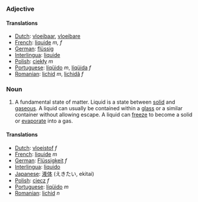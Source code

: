 ===Adjective===
====Translations====
*[[Dutch]]: [[vloeibaar]], [[vloeibare]]
*[[French]]: [[liquide]] ''m, f''
*[[German]]: [[flüssig]]
*[[Interlingua]]: [[liquide]]
*[[Polish]]: [[ciekły]] ''m''
*[[Portuguese]]: [[líqüido]] ''m'', [[líqüida]] ''f''
*[[Romanian]]: [[lichid]] ''m'', [[lichidă]] ''f''

===Noun===
#A fundamental state of matter.  Liquid is a state between [[solid]] and [[gas]]eous.  A liquid can usually be contained within a [[glass]] or a similar container without allowing escape.  A liquid can [[freeze]] to become a solid or [[evaporate]] into a gas.
====Translations====
*[[Dutch]]: [[vloeistof]] ''f''
*[[French]]: [[liquide]] ''m''
*[[German]]: [[Flüssigkeit]] ''f''
*[[Interlingua]]: [[liquido]]
*[[Japanese]]: [[液体]] (えきたい, ekitai)
*[[Polish]]: [[ciecz]] ''f''
*[[Portuguese]]: [[líqüido]] ''m''
*[[Romanian]]: [[lichid]] ''n''